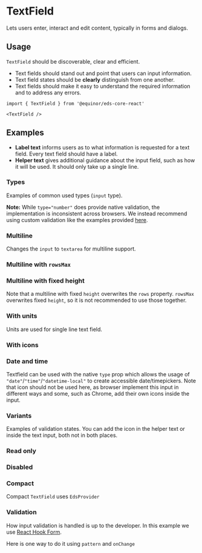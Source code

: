 
# TextField

Lets users enter, interact and edit content, typically in forms and dialogs.

<Links 
    ariaUrl="https://www.w3.org/TR/2017/REC-wai-aria-1.1-20171214/#textbox"
    figmaUrl="https://www.figma.com/file/0bGXR2sCwMVSDNyyzu5BXrO5/UI%E2%80%94User-Interface?node-id=18618%3A6"
    documentationUrl="https://eds.equinor.com/0b0c666ab/p/77e7d5-text-field/b/86826a"
    sourceUrl="https://github.com/equinor/design-system/blob/develop/packages/eds-core-react/src/components/TextField/TextField.tsx"
    npmUrl="https://www.npmjs.com/package/@equinor/eds-core-react"
/>

<Story id="inputs-textfield--introduction" />
<PropsTable />

## Usage

`TextField` should be discoverable, clear and efficient.

<ul>
  <li>Text fields should stand out and point that users can input information.</li>
  <li>Text field states should be <strong>clearly</strong> distinguish from one another.</li>
  <li>Text fields should make it easy to understand the required information and to address any errors.</li>
</ul>

  ```tsx
import { TextField } from '@equinor/eds-core-react'

<TextField />
```

## Examples

<ul>
  <li><strong>Label text</strong> informs users as to what information is requested for a text field. 
      Every text field should have a label.
  </li>
  <li><strong>Helper text</strong> gives additional guidance about the input field, 
      such as how it will be used. It should only take up a single line.
  </li>
</ul>

### Types

Examples of common used types (`input` type).

<Story id="inputs-textfield--types" />

**Note:** While `type="number"` does provide native validation, the implementation is inconsistent across browsers. We instead recommend using custom validation like the examples provided [here](?path=/docs/inputs-textfield--validation).

### Multiline

Changes the `input` to `textarea` for multiline support. 

<Story id="inputs-textfield--multiline" />

### Multiline with `rowsMax`

<Story id="inputs-textfield--multiline-rows-max" />

### Multiline with fixed height

Note that a multiline with fixed `height` overwrites the `rows` property. `rowsMax` overwrites fixed `height`, 
so it is not recommended to use those together.

<Story id="inputs-textfield--multiline-fixed-height" />

### With units 

Units are used for single line text field.

<Story id="inputs-textfield--with-unit" />


### With icons

<Story id="inputs-textfield--with-icons" />

### Date and time

Textfield can be used with the native `type` prop which allows the usage of `"date"`/`"time"`/`"datetime-local"` to create accessible date/timepickers.
Note that icon should not be used here, as browser implement this input in different ways and some, such as Chrome, add their own icons inside the input.
<Story id="inputs-textfield--datepicker" />

### Variants

Examples of validation states. You can add the icon in the helper text or inside the text input, both not in both places.

<Story id="inputs-textfield--variants" />

### Read only

<Story id="inputs-textfield--read-only" />

### Disabled

<Story id="inputs-textfield--disabled" />

### Compact

Compact `TextField` uses `EdsProvider`

<Story id="inputs-textfield--compact" />

### Validation

How input validation is handled is up to the developer. In this example we use <a href="https://react-hook-form.com/">React Hook Form</a>.

<Story id="inputs-textfield--validation-with-react-hook-form" />

Here is one way to do it using `pattern` and `onChange`

<Story id="inputs-textfield--validation" />



